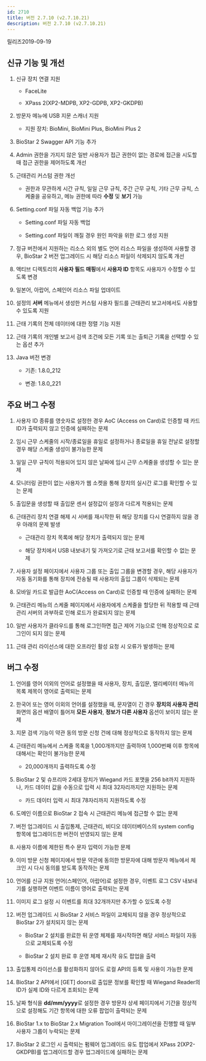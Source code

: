 ```yaml
---
id: 2710
title: 버전 2.7.10 (v2.7.10.21)
description: 버전 2.7.10 (v2.7.10.21)
---
```


릴리즈<Separator/>2019-09-19

## 신규 기능 및 개선

1. 신규 장치 연결 지원

    * FaceLite

    * XPass 2(XP2-MDPB, XP2-GDPB, XP2-GKDPB)

1. 방문자 메뉴에 USB 지문 스캐너 지원

    * 지원 장치: BioMini, BioMini Plus, BioMini Plus 2

1. BioStar 2 Swagger API 기능 추가

1. Admin 권한을 가지지 않은 일반 사용자가 접근 권한이 없는 경로에 접근을 시도할 때 접근 권한을 제어하도록 개선

1. 근태관리 커스텀 권한 개선

    * 권한과 무관하게 시간 규칙, 일일 근무 규칙, 주간 근무 규칙, 기타 근무 규칙, 스케줄을 공유하고, 메뉴 권한에 따라 **수정** 및 **보기** 가능

1. Setting.conf 파일 자동 백업 기능 추가

    * Setting.conf 파일 자동 백업

    * Setting.conf 파일이 깨질 경우 원인 파악을 위한 로그 생성 지원

1. 정규 버전에서 지원하는 리소스 외의 별도 언어 리소스 파일을 생성하여 사용할 경우, BioStar 2 버전 업그레이드 시 해당 리소스 파일이 삭제되지 않도록 개선

1. 액티브 디렉토리의 **사용자 필드 매핑**에서 **사용자 ID** 항목도 사용자가 수정할 수 있도록 변경

1. 일본어, 아랍어, 스페인어 리소스 파일 업데이트

1. 설정의 **서버** 메뉴에서 생성한 커스텀 사용자 필드를 근태관리 보고서에서도 사용할 수 있도록 지원

1. 근태 기록의 전체 데이터에 대한 정렬 기능 지원

1. 근태 기록의 개인별 보고서 검색 조건에 모든 기록 또는 출퇴근 기록을 선택할 수 있는 옵션 추가

1. Java 버전 변경

    * 기존: 1.8.0_212

    * 변경: 1.8.0_221

## 주요 버그 수정

1. 사용자 ID 종류를 영숫자로 설정한 경우 AoC (Access on Card)로 인증할 때 카드 ID가 출력되지 않고 인증에 실패하는 문제

1. 임시 근무 스케줄의 시작/종료일을 휴일로 설정하거나 종료일을 휴일 전날로 설정할 경우 해당 스케줄 생성이 불가능한 문제

1. 일일 근무 규칙이 적용되어 있지 않은 날짜에 임시 근무 스케줄을 생성할 수 있는 문제

1. 모니터링 권한이 없는 사용자가 웹 소켓을 통해 장치의 실시간 로그를 확인할 수 있는 문제

1. 출입문을 생성할 때 출입문 센서 설정값이 설정과 다르게 적용되는 문제

1. 근태관리 장치 연결 해제 시 서버를 재시작한 뒤 해당 장치를 다시 연결하지 않을 경우 아래의 문제 발생

    * 근태관리 장치 목록에 해당 장치가 출력되지 않는 문제

    * 해당 장치에서 USB 내보내기 및 가져오기로 근태 보고서를 확인할 수 없는 문제

1. 사용자 설정 페이지에서 사용자 그룹 또는 출입 그룹을 변경할 경우, 해당 사용자가 자동 동기화를 통해 장치에 전송될 때 사용자의 출입 그룹이 삭제되는 문제

1. 모바일 카드로 발급한 AoC(Access on Card)로 인증할 때 인증에 실패하는 문제

1. 근태관리 메뉴의 스케줄 페이지에서 사용자에게 스케줄을 할당한 뒤 적용할 때 근태관리 서버의 과부하로 인해 로드가 완료되지 않는 문제

1. 일반 사용자가 클라우드를 통해 로그인하면 접근 제어 기능으로 인해 정상적으로 로그인이 되지 않는 문제

1. 근태 관리 라이선스에 대한 오프라인 활성 요청 시 오류가 발생하는 문제

## 버그 수정

1. 언어를 영어 이외의 언어로 설정했을 때 사용자, 장치, 출입문, 엘리베이터 메뉴의 목록 제목이 영어로 출력되는 문제

1. 한국어 또는 영어 이외의 언어를 설정했을 때, 문자열이 긴 경우 **장치의 사용자 관리** 화면의 옵션 배열이 틀어져 **모든 사용자**, **정보가 다른 사용자** 옵션이 보이지 않는 문제

1. 지문 검색 기능이 약관 동의 방문 신청 건에 대해 정상적으로 동작하지 않는 문제

1. 근태관리 메뉴에서 스케줄 목록을 1,000개까지만 출력하여 1,000번째 이후 항목에 대해서는 확인이 불가능한 문제

    * 20,000개까지 출력하도록 수정

1. BioStar 2 및 슈프리마 2세대 장치가 Wiegand 카드 포맷을 256 bit까지 지원하나, 카드 데이터 값을 수동으로 입력 시 최대 32자리까지만 지원하는 문제

    * 카드 데이터 입력 시 최대 78자리까지 지원하도록 수정

1. 도메인 이름으로 BioStar 2 접속 시 근태관리 메뉴에 접근할 수 없는 문제

1. 버전 업그레이드 시 출입통제, 근태관리, 비디오 데이터베이스의 system config 항목에 업그레이드한 버전이 반영되지 않는 문제

1. 사용자 이름에 제한된 특수 문자 입력이 가능한 문제

1. 이미 방문 신청 페이지에서 방문 약관에 동의한 방문자에 대해 방문자 메뉴에서 체크인 시 다시 동의를 받도록 동작하는 문제

1. 언어를 신규 지원 언어(스페인어, 아랍어)로 설정한 경우, 이벤트 로그 CSV 내보내기를 실행하면 이벤트 이름이 영어로 출력되는 문제

1. 이미지 로그 설정 시 이벤트를 최대 32개까지만 추가할 수 있도록 수정

1. 버전 업그레이드 시 BioStar 2 서비스 파일이 교체되지 않을 경우 정상적으로 BioStar 2가 설치되지 않는 문제

    * BioStar 2 설치를 완료한 뒤 운영 체제를 재시작하면 해당 서비스 파일이 자동으로 교체되도록 수정
    
    * BioStar 2 설치 완료 후 운영 체제 재시작 유도 팝업을 출력

1. 출입통제 라이선스를 활성화하지 않아도 로컬 API의 등록 및 사용이 가능한 문제

1. BioStar 2 API에서 [GET] doors로 출입문 정보를 확인할 때 Wiegand Reader의 ID가 실제 ID와 다르게 조회되는 문제

1. 날짜 형식을 **dd/mm/yyyy**로 설정한 경우 방문자 상세 페이지에서 기간을 정상적으로 설정해도 기간 항목에 대한 오류 팝업이 출력되는 문제

1. BioStar 1.x to BioStar 2.x Migration Tool에서 마이그레이션을 진행할 때 일부 사용자 그룹이 누락되는 문제

1. BioStar 2 로그인 시 출력되는 펌웨어 업그레이드 유도 팝업에서 XPass 2(XP2-GKDPB)를 업그레이드할 경우 업그레이드에 실패하는 문제